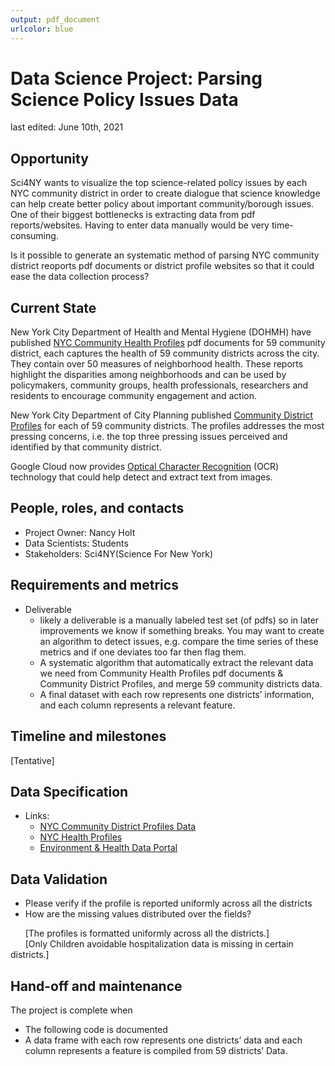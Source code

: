 ```yaml
---
output: pdf_document
urlcolor: blue
---
```

# Data Science Project: Parsing Science Policy Issues Data
last edited: June 10th, 2021

## Opportunity

Sci4NY wants to visualize the top science-related policy issues by each NYC community district in order to create dialogue that science knowledge can help create better policy about important community/borough issues. One of their biggest bottlenecks is extracting data from pdf reports/websites. Having to enter data manually would be very time-consuming.

Is it possible to generate an systematic method of parsing NYC community district reoports pdf documents or district profile websites so that it could ease the data collection process?

## Current State

New York City Department of Health and Mental Hygiene (DOHMH) have published [NYC Community Health Profiles](https://www1.nyc.gov/site/doh/data/data-publications/profiles.page) pdf documents for 59 community district, each captures the health of 59 community districts across the city. They contain over 50 measures of neighborhood health. These reports highlight the disparities among neighborhoods and can be used by policymakers, community groups, health professionals, researchers and residents to encourage community engagement and action.

New York City Department of City Planning published [Community District Profiles](https://communityprofiles.planning.nyc.gov) for each of 59 community districts. The profiles addresses the most pressing concerns, i.e. the top three pressing issues perceived and identified by that community district. 

Google Cloud now provides [Optical Character Recognition](https://cloud.google.com/vision/docs/ocr) (OCR) technology that could help detect and extract text from images. 


## People, roles, and contacts

- Project Owner: Nancy Holt
- Data Scientists: Students
- Stakeholders: Sci4NY(Science For New York)

## Requirements and metrics

- Deliverable
  - likely a deliverable is a manually labeled test set (of pdfs) so in later improvements we know if something breaks. You may want to create an algorithm to detect issues, e.g. compare the time series of these metrics and if one deviates too far then flag them.
  - A systematic algorithm that automatically extract the relevant data we need from Community Health Profiles pdf documents & Community District Profiles, and merge 59 community districts data. 
  - A final dataset with each row represents one districts’ information, and each column represents a relevant feature. 
  
\begin{itemize}
\item Metrics
\begin{itemize}
    \item Websites:
    \begin{itemize}
    \item Minimum Parsing Coverage: 90\%
    \item Minimum Parsing Correctness: 90\%
    \end{itemize}
  \item Health Profiles:
    \begin{itemize}
    \item Minimum Parsing Coverage: all the tabular formatted data
    \item Ideal Parsing Coverage: 100\%
    \item Minimum Parsing Correctness: 90\% for all tabular formatted data
    \end{itemize}
  \item Time your algorithm and make sure the running time is within a reasonable time
  \end{itemize}
\item Stretch Goal
  \begin{itemize}
  \item An interactive Mapping to present multiple information.
  \end{itemize}
\end{itemize}

## Timeline and milestones

[Tentative]

\begin{table}[htbp]
\centering
\begin{tabular}{|l|l|l|}
\hline
\multicolumn{1}{|c|}{\textbf{Date}} & \multicolumn{1}{c|}{\textbf{Description}} &
\multicolumn{1}{c|}{\textbf{People}}
\\ \hline
 & & \\
Week 1  &  Kick-off \& Data Delivery  & Students and Mentor \\                                  & &               \\ \hline
 & Successfully parsed a single website's & \\
Week 2 & top 3 issues; Automatically retrieve & Students and Mentor \\                              &  one data source from all PDFs  &                   \\ \hline
 &  [First round of results sharing] & \\
Week 3 & Successfully device an algorithm for  &  Students, Mentor and Project Owner \\                             & parsing 59 websites' top 3 issues  &                  \\ \hline
  &  & \\
Week 4 & TBD &      Students and Mentor \\
  &   & \\ \hline
   & & \\
Week 5 & TBD   &   Students and Mentor  \\
  & & \\ \hline
 & [Second round of results sharing]  & \\ 
Week 6   &  Anticipated deliverable to be shared                  & Students, Mentor and Project Owner \\                                        & with project owner &         \\ \hline
  & & \\
Week 7   &  TBD  &      Students and Mentor   \\
  & & \\ \hline
 & [Final round of results sharing] & \\
Week 8                     & Final report and/or a final slide due  &      Students, Mentor and Project Owner          \\                             & &      \\ \hline
 &  & \\
TBD                     & Presentation  &      Students         \\                             & &      \\ \hline
 
\end{tabular}
\end{table}

## Data Specification



\begin{tabular}{|l|l|l|l|}
\hline
\multicolumn{1}{|c|}{\textbf{Description}} & 
\multicolumn{1}{c|}{\textbf{Specification and attributes}} &
\multicolumn{1}{c|}{\textbf{Purpose}} &
\multicolumn{1}{c|}{\textbf{Source}}
\\ \hline
 & & & \\
NYC community & - Top three pressing issues & Prioritize science & NYC government website \\
district profiles data &  & policy issues &   \\ 
(59 districts) & & &             \\ \hline
 & - Education Data &  &   \\ 
 & - Social \& Economic Condition Data & Rank the quantitative &             \\ 
NYC health profiles & - Housing Data & data to identify the & \\
(59 districts) & - Maternal and Child Health  Data & top districts for each & NYC government website \\ 
 & - Healthy Living Data & category and top issues & \\
 & - Health Care Data &  for each district & \\ 
 & - Health Outcomes Data & & \\ \hline
 & & & \\
Environment \& Health  & - Indicators on environment \& health & Supplemental data for & NYC government website \\
Data Portal &  \ \ topics &   mapping &   \\ 
 & & &             \\ \hline
\end{tabular}

- Links:
  * [NYC Community District Profiles Data](https://communityprofiles.planning.nyc.gov)
  * [NYC Health Profiles](https://www1.nyc.gov/site/doh/data/data-publications/profiles.page)
  * [Environment & Health Data Portal](https://a816-dohbesp.nyc.gov/IndicatorPublic/publictracking.aspx)

## Data Validation

- Please verify if the profile is reported uniformly across all the districts
- How are the missing values distributed over the fields?


|       [The profiles is formatted uniformly across all the districts.]

|       [Only Children avoidable hospitalization data is missing in certain districts.]

## Hand-off and maintenance

The project is complete when

  - The following code is documented
  \begin{itemize}
    \item Web scrapping algorithm for extracting top three pressing issues in NYC district profiles websites.
    \item PDF parsing algorithm for extracting main seven category data from Health Profile pdf documents.
    \item Advise a way to validate the quality of the data extraction(human in the loop process might be necessary).
  \end{itemize}
  - A data frame with each row represents one districts' data and each column represents a feature is compiled from 59 districts' Data.
  



